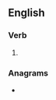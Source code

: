 ==English==

===Verb===
{{head|en|verb form}}

# {{en-past of|reappraise}}

===Anagrams===
* {{anagrams|en|a=aadeeipprrs|disappearer}}